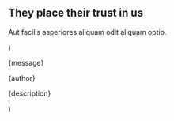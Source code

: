   <Section bg="muted" py="8|12|16|24" {...props}>
    <Container>
      <H2 m="0" fontSize="4xl|5xl" textAlign="center">
        They place their trust in us
      </H2>
      <P fontSize="xl|2xl" mt="2" textAlign="center">
        Aut facilis asperiores aliquam odit aliquam optio.
      </P>
      <Grid col="1|2" fontsize="lg" gap="8" mt="8">
        <Testimonial
          author="Sandeep Banoula"
          description="COC Private Server"
          message="I am just impressed by the service quality and working strategy from TwistBlogg Team. I hired them for the development of a blogger theme, and they have satisfied me to the full by delivering the template in time. They are experts, highly dedicated, attentive, talented and care much about the client needs."
        />
        <Testimonial
          author="Jitender Kumar"
          description="Glitch Times"
          message="TwistBlogg offers unique and prime quality blog widgets that every blogger must use. And if you’re not happy with current design, their detailed and documented articles will help. I’ve been following this wonderful blog from past six months and I’m in love with everything about TwistBlogg."
        />
      </Grid>
    </Container>
  </Section>
)

  <Div position="relative" rounded="lg" p="6" {...props}>
    <P m="0">{message}</P>
    <P m="0" mt="4" fontSize="xl" fontWeight="semibold">
      {author}
    </P>
    <P m="0" fontSize="md">
      {description}
    </P>
  </Div>
)